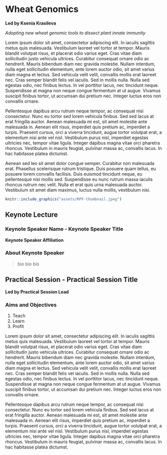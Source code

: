 # Wheat Genomics {-}

**Led by Ksenia Krasileva**

*Adopting new wheat genomic tools to dissect plant innate immunity*

Lorem ipsum dolor sit amet, consectetur adipiscing elit. In iaculis sagittis metus quis malesuada. Vestibulum laoreet vel tortor at tempor. Mauris blandit volutpat risus, et placerat odio varius eget. Cras vitae diam sollicitudin justo vehicula ultrices. Curabitur consequat ornare odio ac hendrerit. Mauris bibendum diam nec gravida molestie. Nullam interdum, nulla eget sollicitudin elementum, ante lorem auctor odio, sit amet varius diam magna et lectus. Sed vehicula velit velit, convallis mollis erat laoreet nec. Cras semper blandit felis vel iaculis. Sed in mollis nulla. Nulla sed egestas odio, nec finibus lectus. In vel porttitor lacus, nec tincidunt neque. Suspendisse at magna non neque congue fermentum at ut augue. Vivamus suscipit finibus tortor, ut accumsan dui pretium nec. Integer luctus eros non convallis ornare.

Pellentesque dapibus arcu rutrum neque tempor, ac consequat nisi consectetur. Nunc eu tortor sed lorem vehicula finibus. Sed sed lacus at erat fringilla auctor. Aenean malesuada mi est, sit amet molestie ante malesuada in. Aenean elit risus, imperdiet quis pretium ac, imperdiet a turpis. Praesent cursus, orci a viverra tincidunt, augue tortor volutpat erat, a elementum nisi ante vel nisl. Vestibulum purus nisl, imperdiet egestas ultricies nec, tempor vitae ligula. Integer dapibus magna vitae orci pharetra rhoncus. Vestibulum in mauris feugiat, pulvinar massa ac, convallis lacus. In hac habitasse platea dictumst.

Aenean sed leo sit amet dolor congue semper. Curabitur non malesuada erat. Phasellus scelerisque rutrum tristique. Duis posuere quam tellus, eu posuere lorem convallis facilisis. Duis euismod tincidunt neque, eu pellentesque nisi mollis sed. Suspendisse eu nunc rutrum massa iaculis rhoncus rutrum nec velit. Nulla et erat quis urna malesuada auctor. Vestibulum sit amet diam maximus, luctus nulla mollis, vestibulum nisi.

```r
knitr::include_graphics("assets/RPF-thumbnail.jpeg")
```

## Keynote Lecture {-}

### Keynote Speaker Name - Keynote Speaker Title {-}
**Keynote Speaker Affiliation**

### About Keynote Speaker {-}

> bio bio bio

## Practical Session - Practical Session Title {-}

**Led by Practical Session Lead**

### Aims and Objectives {-}

1. Teach
2. Learn
3. Profit

Lorem ipsum dolor sit amet, consectetur adipiscing elit. In iaculis sagittis metus quis malesuada. Vestibulum laoreet vel tortor at tempor. Mauris blandit volutpat risus, et placerat odio varius eget. Cras vitae diam sollicitudin justo vehicula ultrices. Curabitur consequat ornare odio ac hendrerit. Mauris bibendum diam nec gravida molestie. Nullam interdum, nulla eget sollicitudin elementum, ante lorem auctor odio, sit amet varius diam magna et lectus. Sed vehicula velit velit, convallis mollis erat laoreet nec. Cras semper blandit felis vel iaculis. Sed in mollis nulla. Nulla sed egestas odio, nec finibus lectus. In vel porttitor lacus, nec tincidunt neque. Suspendisse at magna non neque congue fermentum at ut augue. Vivamus suscipit finibus tortor, ut accumsan dui pretium nec. Integer luctus eros non convallis ornare.

Pellentesque dapibus arcu rutrum neque tempor, ac consequat nisi consectetur. Nunc eu tortor sed lorem vehicula finibus. Sed sed lacus at erat fringilla auctor. Aenean malesuada mi est, sit amet molestie ante malesuada in. Aenean elit risus, imperdiet quis pretium ac, imperdiet a turpis. Praesent cursus, orci a viverra tincidunt, augue tortor volutpat erat, a elementum nisi ante vel nisl. Vestibulum purus nisl, imperdiet egestas ultricies nec, tempor vitae ligula. Integer dapibus magna vitae orci pharetra rhoncus. Vestibulum in mauris feugiat, pulvinar massa ac, convallis lacus. In hac habitasse platea dictumst.
